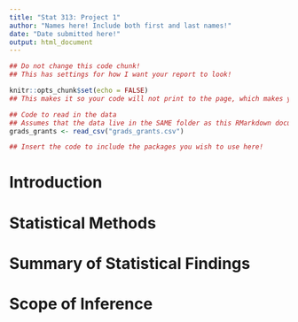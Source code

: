 ```yaml
---
title: "Stat 313: Project 1"
author: "Names here! Include both first and last names!"
date: "Date submitted here!"
output: html_document
---
```


```r
## Do not change this code chunk! 
## This has settings for how I want your report to look!

knitr::opts_chunk$set(echo = FALSE)
## This makes it so your code will not print to the page, which makes your report look more professional! 
```

```r
## Code to read in the data
## Assumes that the data live in the SAME folder as this RMarkdown document
grads_grants <- read_csv("grads_grants.csv")
```


```r
## Insert the code to include the packages you wish to use here!


```

# Introduction 
<!-- TODO: -->
<!-- 1. Include a background of the data. -->
<!-- 2. Articulate the research question of interest -- be specific! -->





# Statistical Methods
<!-- TODO: -->
<!-- 1. Describe the response and explanatory variables. -->
<!-- 2. Create visualizations investigating the relationships of interest.  -->
<!-- 3. Describe what statistical method will be used to address the question of interest, and why this method is appropriate. -->
<!-- 4. Check model conditions for statistical model chosen. Include all necessary plots! -->





# Summary of Statistical Findings 
<!-- TODO: -->
<!-- 1. Provide conclusion for questions of interest -- referencing visualizations and statistical model. -->
<!-- 2. Interpret each of the coefficients from the statistical model -- in the context of these data.  -->





# Scope of Inference 
<!-- TODO: -->
<!-- 1. Who can the results of this investigation be applied to? Why?  -->
<!-- 2. What can be said about the relationship between the percentage of students  -->
<!-- receiving grants and the percentage of Black graduates? Why? -->





